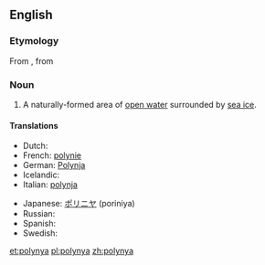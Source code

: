 {{wikipedia}}
==English==

===Etymology===
From {{etyl|ru|en}} {{term|lang=ru|полынья|tr=polyn’já||ice hole}}, from {{term|lang=ru|полый||hollow|tr=pólyj}}

===Noun===
{{en-noun}}

# {{context|hydrology|lang=en}} A naturally-formed area of [[open water]] surrounded by [[sea ice]].

====Translations====
{{trans-top|an area of open water surrounded by sea ice}}
* Dutch: {{t+|nl|wakvlakte}}
* French: [[polynie]]
* German: [[Polynja]] {{f}}
* Icelandic: {{t+|is|vök|f}}
* Italian: [[polynja]] {{f}}
{{trans-mid}}
* Japanese: [[ポリニヤ]] (poriniya)
* Russian: {{t+|ru|полынья|tr=polyn'já}}
* Spanish: {{t-|es|polinia|f}}
* Swedish: {{t-|sv|polynja}}
{{trans-bottom}}

[[et:polynya]]
[[pl:polynya]]
[[zh:polynya]]